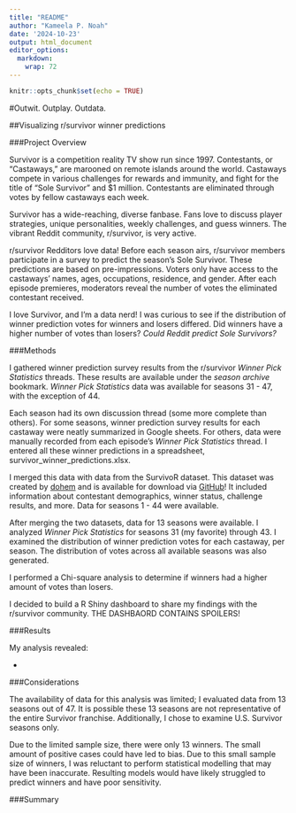 ```yaml
---
title: "README"
author: "Kameela P. Noah"
date: '2024-10-23'
output: html_document
editor_options: 
  markdown: 
    wrap: 72
---
```


```r
knitr::opts_chunk$set(echo = TRUE)
```

#Outwit. Outplay. Outdata.

##Visualizing r/survivor winner predictions

###Project Overview

Survivor is a competition reality TV show run since 1997. Contestants,
or "Castaways," are marooned on remote islands around the world.
Castaways compete in various challenges for rewards and immunity, and
fight for the title of "Sole Survivor" and \$1 million. Contestants are
eliminated through votes by fellow castaways each week.

Survivor has a wide-reaching, diverse fanbase. Fans love to discuss
player strategies, unique personalities, weekly challenges, and guess
winners. The vibrant Reddit community, r/survivor, is very active.

r/survivor Redditors love data! Before each season airs, r/survivor
members participate in a survey to predict the season's Sole Survivor.
These predictions are based on pre-impressions. Voters only have access
to the castaways' names, ages, occupations, residence, and gender. After
each episode premieres, moderators reveal the number of votes the
eliminated contestant received.

I love Survivor, and I'm a data nerd! I was curious to see if the
distribution of winner prediction votes for winners and losers differed.
Did winners have a higher number of votes than losers? *Could Reddit
predict Sole Survivors?*

###Methods

I gathered winner prediction survey results from the r/survivor *Winner
Pick Statistics* threads. These results are available under the *season
archive* bookmark. *Winner Pick Statistics* data was available for
seasons 31 - 47, with the exception of 44.

Each season had its own discussion thread (some more complete than
others). For some seasons, winner prediction survey results for each
castaway were neatly summarized in Google sheets. For others, data were
manually recorded from each episode's *Winner Pick Statistics* thread. I
entered all these winner predictions in a spreadsheet,
survivor_winner_predictions.xlsx.

I merged this data with data from the SurvivoR dataset. This dataset was
created by [dohem](https://github.com/doehm) and is available for
download via [GitHub](https://github.com/doehm/survivoR)! It included
information about contestant demographics, winner status, challenge
results, and more. Data for seasons 1 - 44 were available.

After merging the two datasets, data for 13 seasons were available. I
analyzed *Winner Pick Statistics* for seasons 31 (my favorite) through
43. I examined the distribution of winner prediction votes for each
castaway, per season. The distribution of votes across all available
seasons was also generated.

I performed a Chi-square analysis to determine if winners had a higher
amount of votes than losers.

I decided to build a R Shiny dashboard to share my findings with the
r/survivor community. THE DASHBAORD CONTAINS SPOILERS!

###Results

My analysis revealed:

-   

###Considerations

The availability of data for this analysis was limited; I evaluated data
from 13 seasons out of 47. It is possible these 13 seasons are not
representative of the entire Survivor franchise. Additionally, I chose
to examine U.S. Survivor seasons only.

Due to the limited sample size, there were only 13 winners. The small
amount of positive cases could have led to bias. Due to this small
sample size of winners, I was reluctant to perform statistical modelling
that may have been inaccurate. Resulting models would have likely
struggled to predict winners and have poor sensitivity.

###Summary

